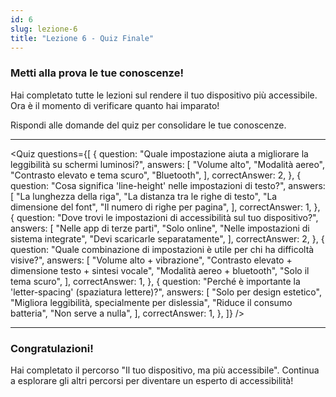 ```yaml
---
id: 6
slug: lezione-6
title: "Lezione 6 - Quiz Finale"
---
```


### Metti alla prova le tue conoscenze!

Hai completato tutte le lezioni sul rendere il tuo dispositivo più accessibile. Ora è il momento di verificare quanto hai imparato!

Rispondi alle domande del quiz per consolidare le tue conoscenze.

---

<Quiz
  questions={[
    {
      question:
        "Quale impostazione aiuta a migliorare la leggibilità su schermi luminosi?",
      answers: [
        "Volume alto",
        "Modalità aereo",
        "Contrasto elevato e tema scuro",
        "Bluetooth",
      ],
      correctAnswer: 2,
    },
    {
      question: "Cosa significa 'line-height' nelle impostazioni di testo?",
      answers: [
        "La lunghezza della riga",
        "La distanza tra le righe di testo",
        "La dimensione del font",
        "Il numero di righe per pagina",
      ],
      correctAnswer: 1,
    },
    {
      question:
        "Dove trovi le impostazioni di accessibilità sul tuo dispositivo?",
      answers: [
        "Nelle app di terze parti",
        "Solo online",
        "Nelle impostazioni di sistema integrate",
        "Devi scaricarle separatamente",
      ],
      correctAnswer: 2,
    },
    {
      question:
        "Quale combinazione di impostazioni è utile per chi ha difficoltà visive?",
      answers: [
        "Volume alto + vibrazione",
        "Contrasto elevato + dimensione testo + sintesi vocale",
        "Modalità aereo + bluetooth",
        "Solo il tema scuro",
      ],
      correctAnswer: 1,
    },
    {
      question: "Perché è importante la 'letter-spacing' (spaziatura lettere)?",
      answers: [
        "Solo per design estetico",
        "Migliora leggibilità, specialmente per dislessia",
        "Riduce il consumo batteria",
        "Non serve a nulla",
      ],
      correctAnswer: 1,
    },
  ]}
/>

---

### Congratulazioni!

Hai completato il percorso "Il tuo dispositivo, ma più accessibile". Continua a esplorare gli altri percorsi per diventare un esperto di accessibilità!
